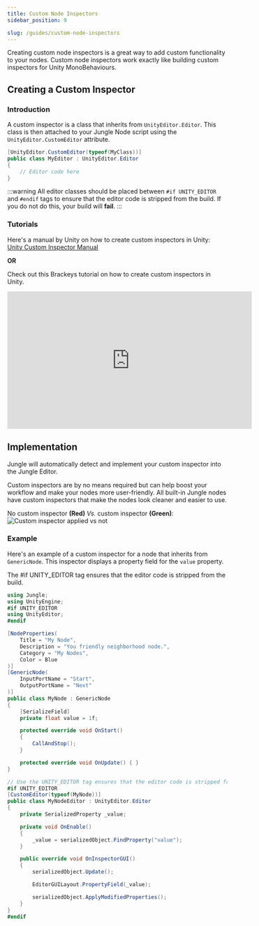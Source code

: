 ```yaml
---
title: Custom Node Inspectors
sidebar_position: 9

slug: /guides/custom-node-inspectors
---
```


Creating custom node inspectors is a great way to add custom functionality to your nodes.
Custom node inspectors work exactly like building custom inspectors for Unity MonoBehaviours.

## Creating a Custom Inspector

### Introduction

A custom inspector is a class that inherits from `UnityEditor.Editor`. This class is then attached to your Jungle Node
script using the `UnityEditor.CustomEditor` attribute.

```csharp
[UnityEditor.CustomEditor(typeof(MyClass))]
public class MyEditor : UnityEditor.Editor
{
    // Editor code here
}
```

:::warning
All editor classes should be placed between `#if UNITY_EDITOR` and `#endif` tags to ensure that the editor code is
stripped from the build. If you do not do this, your build will **fail**.
:::

### Tutorials

Here's a manual by Unity on how to create custom inspectors in Unity:
<br />[Unity Custom Inspector Manual](https://docs.unity3d.com/Manual/UIE-HowTo-CreateCustomInspector.html)

**OR**

Check out this Brackeys tutorial on how to create custom inspectors in Unity.
<iframe width="560" height="315" src="https://www.youtube.com/embed/RInUu1_8aGw?si=BumBO-eNUEd13JzZ" title="YouTube video player" frameborder="0" allow="accelerometer; autoplay; clipboard-write; encrypted-media; gyroscope; picture-in-picture; web-share" allowfullscreen></iframe>

## Implementation

Jungle will automatically detect and implement your custom inspector into the Jungle Editor.

Custom inspectors are by no means required but can help boost your workflow and make your nodes more user-friendly. All
built-in Jungle nodes have custom inspectors that make the nodes look cleaner and easier to use.

No custom inspector **(Red)** _Vs._ custom inspector **(Green)**:
![Custom inspector applied vs not](img/custom-inspector-good-vs-bad.png)

### Example

Here's an example of a custom inspector for a node that inherits from `GenericNode`. This inspector displays a property
field for the `value` property.

The #if UNITY_EDITOR tag ensures that the editor code is stripped from the build.

```csharp
using Jungle;
using UnityEngine;
#if UNITY_EDITOR
using UnityEditor;
#endif

[NodeProperties(
    Title = "My Node",
    Description = "You friendly neighborhood node.",
    Category = "My Nodes",
    Color = Blue
)]
[GenericNode(
    InputPortName = "Start",
    OutputPortName = "Next"
)]
public class MyNode : GenericNode
{
    [SerializeField]
    private float value = 1f;

    protected override void OnStart()
    {
        CallAndStop();
    }

    protected override void OnUpdate() { }
}

// Use the UNITY_EDITOR tag ensures that the editor code is stripped from the build
#if UNITY_EDITOR
[CustomEditor(typeof(MyNode))]
public class MyNodeEditor : UnityEditor.Editor
{
    private SerializedProperty _value;

    private void OnEnable()
    {
        _value = serializedObject.FindProperty("value");
    }

    public override void OnInspectorGUI()
    {
        serializedObject.Update();

        EditorGUILayout.PropertyField(_value);

        serializedObject.ApplyModifiedProperties();
    }
}
#endif
```
